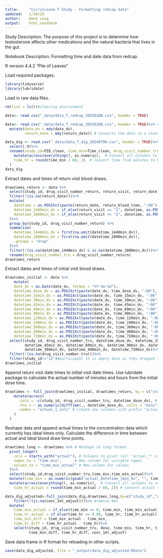 ```yaml
---
title:     "Cirrincione T Study - Formatting redcap data"
updated:   1/10/25
author:    Rene coig
output:    html_notebook
---
```

Study Description: The purpose of this project is to determine how testosterone affects other medications and the natural bacteria that lives in the gut.

Notebook Description: Formatting time and date data from redcap.

R version 4.4.2 "Pile of Leaves"

Load required packages.
```r
library(tidyverse)  
library(lubridate)
```
Load in raw data files.
```r
rm(list = ls())#clearing environment

data<- read.csv("_data/data_T_redcap_20250108.csv", header = TRUE)

data<- read.csv("_data/data_T_redcap_20250108.csv", header = TRUE)%>% #redcap data
  mutate(date_dv = mdy(date_dv),
         return_date = mdy(return_date)) # Converts the date to a standard format

data_dig <- read.csv("_data/data_T_dig_20240706.csv", header = TRUE)%>% #experimental digoxin data
  select(-X)%>%
  rename(study_id=PID_clean, time_min=Time_clean, drug_visit_number_tru = visits)%>%
    mutate(across(everything(), as.numeric),  # Convert all columns to numeric for compatibility with ncappc package
    time_hr = round(time_min / 60, 2)  # Convert time from minutes to hours with 2 decimal places
  ) 
data_dig
```
Extract dates and times of return visit blood draws.
```r
drawtimes_return <- data %>%
  select(study_id, drug_visit_number_return, return_visit, return_date, return_blood_time)%>%
  filter(!(is.na(return_date)))%>%
  mutate(
    datetime = as.POSIXct(paste(return_date, return_blood_time, ":00"), format = "%Y-%m-%d %H:%M"),
    datetime_1440min_dv = if_else(return_visit == "1", datetime, as.POSIXct(NA)),
    datetime_2880min_dv = if_else(return_visit == "2", datetime, as.POSIXct(NA))
  )%>%
  group_by(study_id, drug_visit_number_return) %>%
  summarise(
    datetime_1440min_dv = first(na.omit(datetime_1440min_dv)),
    datetime_2880min_dv = first(na.omit(datetime_2880min_dv)),
    .groups = "drop"
  )%>%
  filter(!(is.na(datetime_1440min_dv) & is.na(datetime_2880min_dv)))%>%
  rename(drug_visit_number_tru = drug_visit_number_return)
drawtimes_return
```
Extract dates and times of initial visit blood draws. 
```r
drawtimes_initial <- data %>%
    mutate(
    date_dv = as.Date(date_dv, format = "%Y-%m-%d"),
    datetime_dose_dv = as.POSIXct(paste(date_dv, time_dose_dv, ":00"), format = "%Y-%m-%d %H:%M"),
    datetime_15min_dv = as.POSIXct(paste(date_dv, time_15min_dv, ":00"), format = "%Y-%m-%d %H:%M"),
    datetime_30min_dv = as.POSIXct(paste(date_dv, time_30min_dv, ":00"), format = "%Y-%m-%d %H:%M"),
    datetime_45min_dv = as.POSIXct(paste(date_dv, time_45min_dv, ":00"), format = "%Y-%m-%d %H:%M"),
    datetime_60min_dv = as.POSIXct(paste(date_dv, time_60min_dv, ":00"), format = "%Y-%m-%d %H:%M"),
    datetime_90min_dv = as.POSIXct(paste(date_dv, time_90min_dv, ":00"), format = "%Y-%m-%d %H:%M"),
    datetime_120min_dv = as.POSIXct(paste(date_dv, time_120min_dv, ":00"), format = "%Y-%m-%d %H:%M"),
    datetime_240min_dv = as.POSIXct(paste(date_dv, time_240min_dv, ":00"), format = "%Y-%m-%d %H:%M"),
    datetime_360min_dv = as.POSIXct(paste(date_dv, time_360min_dv, ":00"), format = "%Y-%m-%d %H:%M"),
    datetime_480min_dv = as.POSIXct(paste(date_dv, time_480min_dv, ":00"), format = "%Y-%m-%d %H:%M"),
    datetime_720min_dv = as.POSIXct(paste(date_dv, time_720min_dv, ":00"), format = "%Y-%m-%d %H:%M")) %>%
  select(study_id, drug_visit_number_tru, datetime_dose_dv, datetime_15min_dv, datetime_30min_dv,
         datetime_45min_dv, datetime_60min_dv, datetime_90min_dv, datetime_120min_dv, datetime_240min_dv,
         datetime_360min_dv, datetime_480min_dv, datetime_720min_dv)%>%
  filter(!(is.na(drug_visit_number_tru)))%>%
  filter(study_id!="12")#participant 12 is empty data as they dropped the study 
drawtimes_initial
```
Append return visit date times to initial visit date times. Use lubridate package to calculate the actual number of minutes and hours from the initial dose time.
```r
drawtimes <- full_join(drawtimes_initial, drawtimes_return, by = c("study_id", "drug_visit_number_tru"))%>%
    mutate(across(
      .cols = -c(study_id, drug_visit_number_tru, datetime_dose_dv), # Exclude the first three columns
      .fns = ~ as.numeric(difftime(., datetime_dose_dv, units = "mins")), # Calculate time difference in minutes
      .names = "actual_{.col}" # Create new columns with prefix "actual_"
    )
  )
```
Reshape data and append actual times to the concentration data which currently has ideal times only. Calculate the difference in time between actual and ideal blood draw time points.
```r
drawtimes_long <- drawtimes %>% # Reshape to long format
  pivot_longer(
    cols = starts_with("actual"), # Columns to pivot (all "actual_*" columns)
    names_to = "time_min",      # New column for variable names
    values_to = "time_min_actual" # New column for values
  )%>%
  select(study_id,drug_visit_number_tru,time_min,time_min_actual)%>%
  mutate(time_min = as.numeric(gsub("actual_datetime_|min_dv", "", time_min)))%>%
  mutate(across(everything(), as.numeric),  # Convert all columns to numeric
    time_hr_actual = round(time_min_actual / 60, 2)) # Convert actual times from minutes to hours with 2 decimal places

data_dig_adjusted<-full_join(data_dig,drawtimes_long,by=c("study_id","drug_visit_number_tru","time_min"))%>%
    filter(!(is.na(conc_1ml_adjust)))%>% #remove NAs
  mutate(
    time_min_actual = if_else(time_min == 0, time_min, time_min_actual),
    time_hr_actual = if_else(time_hr == 0.00, time_hr, time_hr_actual),#ensure initial time zero is preserved across the df
    time_min_diff = time_min_actual - time_min,
    time_hr_diff = time_hr_actual - time_hr)%>%
    select(study_id, drug_visit_number_tru, dose, time_min, time_hr, time_min_actual, time_hr_actual,
           time_min_diff, time_hr_diff, conc_1ml_adjust)
```
Save data frame in R format for reloading in other scripts.
```r
save(data_dig_adjusted, file = "_output/data_dig_adjusted.RData")
```